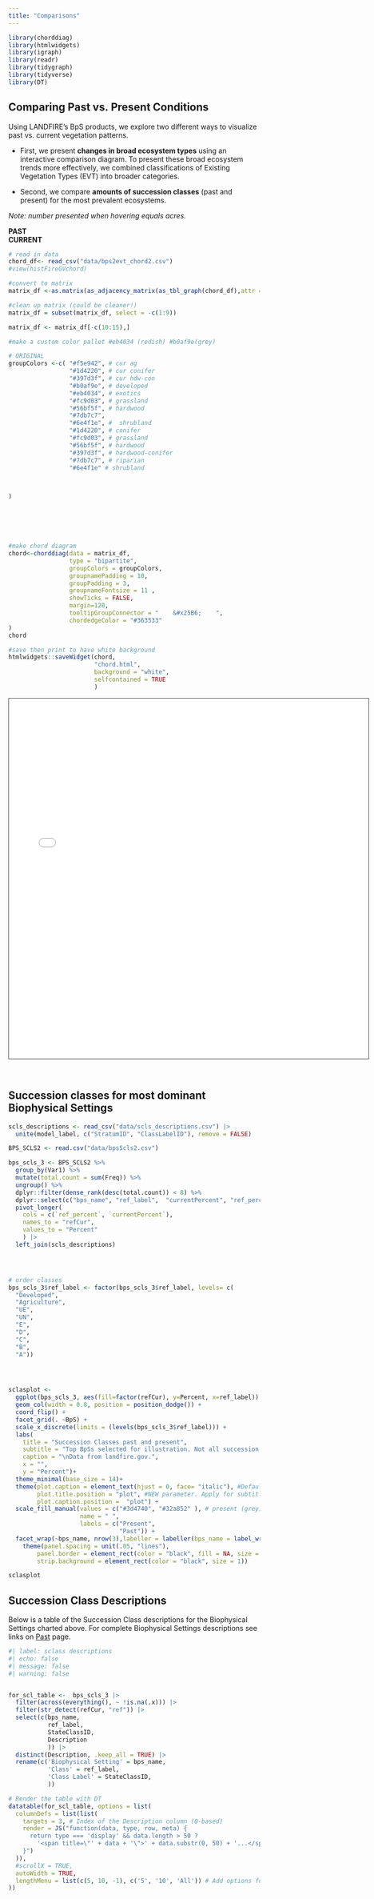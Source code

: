 ```yaml
---
title: "Comparisons"
---
```


```r
library(chorddiag)
library(htmlwidgets)
library(igraph)
library(readr)
library(tidygraph)
library(tidyverse)
library(DT)

```

## Comparing Past vs. Present Conditions

Using LANDFIRE’s BpS products, we explore two different ways to visualize past vs. current vegetation patterns.

-   First, we present **changes in broad ecosystem types** using an interactive comparison diagram. To present these broad ecosystem trends more effectively, we combined classifications of Existing Vegetation Types (EVT) into broader categories. 

-   Second, we compare **amounts of succession classes** (past and present) for the most prevalent ecosystems.



*Note: number presented when hovering equals acres.*

**PAST** &emsp; &emsp;&emsp;&emsp;&emsp;&emsp;&emsp;&emsp;&emsp; &emsp; &emsp;&emsp;&emsp;&emsp;&emsp;&emsp;&emsp;&emsp; &emsp; &emsp;&emsp;&emsp;&emsp;&emsp;&emsp;&emsp;&emsp; &emsp;&emsp; &emsp; **CURRENT**

```r
# read in data
chord_df<- read_csv("data/bps2evt_chord2.csv")
#view(histFireGVchord)

#convert to matrix
matrix_df <-as.matrix(as_adjacency_matrix(as_tbl_graph(chord_df),attr = "ACRES"))

#clean up matrix (could be cleaner!)
matrix_df = subset(matrix_df, select = -c(1:9))

matrix_df <- matrix_df[-c(10:15),]

#make a custom color pallet #eb4034 (redish) #b0af9e(grey)

# ORIGINAL
groupColors <-c( "#f5e942", # cur ag
                 "#1d4220", # cur conifer
                 "#397d3f", # cur hdw-con
                 "#b0af9e", # developed
                 "#eb4034", # exotics
                 "#fc9d03", # grassland
                 "#56bf5f", # hardwood
                 "#7db7c7",
                 "#6e4f1e", #  shrubland
                 "#1d4220", # conifer 
                 "#fc9d03", # grassland
                 "#56bf5f", # hardwood
                 "#397d3f", # hardwood-conifer 
                 "#7db7c7", # riparian 
                 "#6e4f1e" # shrubland

                 

)






#make chord diagram
chord<-chorddiag(data = matrix_df,
                 type = "bipartite",
                 groupColors = groupColors,
                 groupnamePadding = 10,
                 groupPadding = 3,
                 groupnameFontsize = 11 ,
                 showTicks = FALSE,
                 margin=120,
                 tooltipGroupConnector = "    &#x25B6;    ",
                 chordedgeColor = "#363533"
)
chord 

#save then print to have white background
htmlwidgets::saveWidget(chord,
                        "chord.html",
                        background = "white",
                        selfcontained = TRUE
                        )
```



<iframe src="chord.html" height="720" width="720" style="border: 1px solid #464646;" allowfullscreen="" allow="autoplay" data-external=".5"></iframe>

<br>

## Succession classes for most dominant Biophysical Settings





```r

scls_descriptions <- read_csv("data/scls_descriptions.csv") |>
  unite(model_label, c("StratumID", "ClassLabelID"), remove = FALSE)

BPS_SCLS2 <- read.csv("data/bpsScls2.csv") 

bps_scls_3 <- BPS_SCLS2 %>%
  group_by(Var1) %>%
  mutate(total.count = sum(Freq)) %>%
  ungroup() %>%
  dplyr::filter(dense_rank(desc(total.count)) < 8) %>%
  dplyr::select(c("bps_name", "ref_label",  "currentPercent", "ref_percent", "model_label")) %>%
  pivot_longer(
    cols = c(`ref_percent`, `currentPercent`), 
    names_to = "refCur", 
    values_to = "Percent"
    ) |>
  left_join(scls_descriptions)




# order classes
bps_scls_3$ref_label <- factor(bps_scls_3$ref_label, levels= c(
  "Developed",
  "Agriculture",
  "UE",
  "UN",
  "E",
  "D",
  "C",
  "B",
  "A"))




sclasplot <-
  ggplot(bps_scls_3, aes(fill=factor(refCur), y=Percent, x=ref_label)) + 
  geom_col(width = 0.8, position = position_dodge()) +
  coord_flip() +
  facet_grid(. ~BpS) +
  scale_x_discrete(limits = (levels(bps_scls_3$ref_label))) +
  labs(
    title = "Succession Classes past and present",
    subtitle = "Top BpSs selected for illustration. Not all succession classes present in all BpSs",
    caption = "\nData from landfire.gov.",
    x = "",
    y = "Percent")+
  theme_minimal(base_size = 14)+
  theme(plot.caption = element_text(hjust = 0, face= "italic"), #Default is hjust=1
        plot.title.position = "plot", #NEW parameter. Apply for subtitle too.
        plot.caption.position =  "plot") +
  scale_fill_manual(values = c("#3d4740", "#32a852" ), # present (grey), historical (green)
                    name = " ", 
                    labels = c("Present",
                               "Past")) +
  facet_wrap(~bps_name, nrow(3),labeller = labeller(bps_name = label_wrap_gen())) +
    theme(panel.spacing = unit(.05, "lines"),
        panel.border = element_rect(color = "black", fill = NA, size = 1), 
        strip.background = element_rect(color = "black", size = 1))

sclasplot

```

## Succession Class Descriptions

Below is a table of the Succession Class descriptions for the Biophysical Settings charted above.  For complete Biophysical Settings descriptions see links on [Past](./past.html){target='blank'} page. 




```r
#| label: sclass descriptions
#| echo: false
#| message: false
#| warning: false


for_scl_table <-  bps_scls_3 |>
  filter(across(everything(), ~ !is.na(.x))) |>
  filter(str_detect(refCur, "ref")) |>
  select(c(bps_name,
           ref_label,
           StateClassID,
           Description
           )) |>
  distinct(Description, .keep_all = TRUE) |>
  rename(c('Biophysical Setting' = bps_name,
           'Class' = ref_label,
           'Class Label' = StateClassID,
           ))

# Render the table with DT
datatable(for_scl_table, options = list(
  columnDefs = list(list(
    targets = 3, # Index of the Description column (0-based)
    render = JS("function(data, type, row, meta) {
      return type === 'display' && data.length > 50 ? 
        '<span title=\"' + data + '\">' + data.substr(0, 50) + '...</span>' : data;
    }")
  )),
  #scrollX = TRUE,
  autoWidth = TRUE,
  lengthMenu = list(c(5, 10, -1), c('5', '10', 'All')) # Add options for 5, 10, and all entries
))




```






